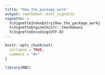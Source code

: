 ```yaml
---
title: "How_the_package_work"
output: rmarkdown::html_vignette
vignette: >
  %\VignetteIndexEntry{How_the_package_work}
  %\VignetteEngine{knitr::rmarkdown}
  %\VignetteEncoding{UTF-8}
---
```


```r
knitr::opts_chunk$set(
  collapse = TRUE,
  comment = "#>"
)
```

```r
library(NBC)
```




